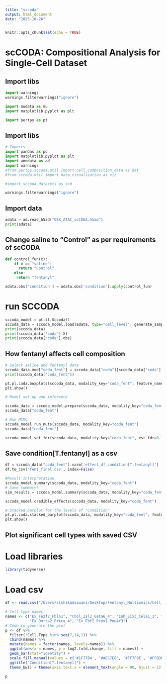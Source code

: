 ```yaml
---
title: "sccoda"
output: html_document
date: "2023-10-26"
---
```


```r
knitr::opts_chunk$set(echo = TRUE)
```

# scCODA: Compositional Analysis for Single-Cell Dataset 

## Import libs
```python
import warnings
warnings.filterwarnings("ignore")

import mudata as mu
import matplotlib.pyplot as plt

import pertpy as pt
```


## Import libs 
```python
# Imports
import pandas as pd
import matplotlib.pyplot as plt
import anndata as ad
import warnings
#from pertpy.sccoda.util import cell_composition_data as dat
#from sccoda.util import data_visualization as viz

#import sccoda.datasets as scd

warnings.filterwarnings("ignore")
```

## Import data 
```python
adata = ad.read_h5ad("GEX_ATAC_scCODA.h5ad")
print(adata)

```

## Change saline to "Control" as per requirements of scCODA 
```python
def control_fun(x):
    if x == "saline":
      return "Control"
    else:
     return "fentanyl"

adata.obs['condition'] = adata.obs['condition'].apply(control_fun)

```


# run SCCODA
```python
sccoda_model = pt.tl.Sccoda()
sccoda_data = sccoda_model.load(adata, type="cell_level", generate_sample_level=True, cell_type_identifier="seurat_clusters", sample_identifier="SampleID", covariate_obs=["condition", "sex", "seurat_clusters"])
print(sccoda_data)
print(sccoda_data["coda"].X)
print(sccoda_data["coda"].obs)
```

## How fentanyl affects cell composition 
```python
# Select saline and fentanyl data
sccoda_data.mod["coda_fent"] = sccoda_data["coda"][sccoda_data["coda"].obs["condition"].isin(["Control", "fentanyl"])].copy()
print(sccoda_data["coda_fent"])
```

```python
pt.pl.coda.boxplots(sccoda_data, modality_key="coda_fent", feature_name="condition", add_dots=True)
plt.show()
```

```python
# Model set up and inference 

sccoda_data = sccoda_model.prepare(sccoda_data, modality_key="coda_fent", formula="condition", reference_cell_type="automatic")
sccoda_data["coda_fent"]
```
```python
# Run MCMC
sccoda_model.run_nuts(sccoda_data, modality_key="coda_fent")
sccoda_data["coda_fent"]
```
```python
sccoda_model.set_fdr(sccoda_data, modality_key="coda_fent", est_fdr=0.1)
```

## Save condition[T.fentanyl] as a csv 
```python
df = sccoda_data["coda_fent"].varm['effect_df_condition[T.fentanyl]'] 
df.to_csv('fent_final.csv', index=False)
```

```python
#Result Interpretation 
sccoda_model.summary(sccoda_data, modality_key="coda_fent")
# Save summary?
sim_results = sccoda_model.summary(sccoda_data, modality_key="coda_fent")
```

```python
sccoda_model.credible_effects(sccoda_data, modality_key="coda_fent")
```

```python
# Stacked barplot for the levels of "Condition"
pt.pl.coda.stacked_barplot(sccoda_data, modality_key="coda_fent", feature_name="condition")
plt.show()
```

## Plot significant cell types with saved CSV

# Load libraries 
```r
library(tidyverse)
```

# Load csv 
```r
df <- read.csv("/Users/rishikadaswani/Desktop/Fentanyl_Multiomics/Cell_Proportions/log2FC_Fent.csv")
```

```r
# Cell type names
names <- c("Ex_Fezf2_Fbln1", "Chol_Isl2_Gata6_4", "Inh_Six3_Cela1_1", "Ex_Fezf2_Fibcd1_Fos_Tnn", "Ex_Evx2_Lmcd1_3",
           "Ex_Dmrta2_Prkcq_4", "Ex_Ebf2_Prox1_Pou4f3")
# Code to generate the plot
p <- df %>%
  filter(!Cell.Type %in% seq(7,14,1)) %>%
  cbind(names) %>%
  mutate(names = factor(names, levels=names)) %>%
  ggplot(aes(x = names, y = log2.fold.change, fill = names)) +
  geom_bar(stat="identity") +
  scale_fill_manual(values = c('#1F77B4', '#AEC7E8', '#FF7F0E', '#FFB366', '#2CA02C', '#98DF8A', '#D62728' )) + labs(fill = "Cell Type", x = "Cell Type", y = "Log2-fold change") + 
  ggtitle("Condition[T.fentanyl]") +
  theme_bw() + theme(axis.text.x = element_text(angle = 90, hjust = 1))

p
```



